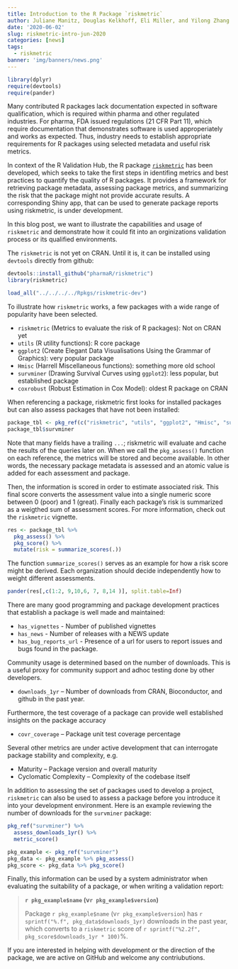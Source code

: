 ```yaml
---
title: Introduction to the R Package `riskmetric`
author: Juliane Manitz, Douglas Kelkhoff, Eli Miller, and Yilong Zhang
date: '2020-06-02'
slug: riskmetric-intro-jun-2020
categories: [news]
tags:
  - riskmetric
banner: 'img/banners/news.png'
---
```


``` r
library(dplyr)
require(devtools)
require(pander)
```

<!--## Introduction -->


Many contributed R packages lack documentation expected in software qualification, which is required within pharma and other regulated industries. For pharma, FDA issued regulations (21 CFR Part 11), which require documentation that demonstrates software is used approperiately and works as expected. Thus, industry needs to establish appropriate requirements for R packages using selected metadata and useful risk metrics. 

In context of the R Validation Hub, the R package [`riskmetric`](https://github.com/pharmaR/riskmetric) has been developed, which seeks to take the first steps in identifing metrics and best practices to quantify the quality of R packages. It provides a framework for retrieving package metadata, assessing package metrics, and summarizing the risk that the package might not provide accurate results. A corresponding Shiny app, that can be used to generate package reports using riskmetric, is under development.

In this blog post, we want to illustrate the capabilities and usage of `riskmetric` and demonstrate how it could fit into an orginizations validation process or its qualified environments.

<!-- ### Installation --> 

The `riskmetric` is not yet on CRAN. Until it is, it can be installed using `devtools` directly from github:

``` r
devtools::install_github("pharmaR/riskmetric")
library(riskmetric)
```

``` r
load_all("../../../../Rpkgs/riskmetric-dev")
```

To illustrate how `riskmetric` works, a few packages with a wide range of popularity have been selected. 

* `riskmetric` (Metrics to evaluate the risk of R packages):  Not on CRAN yet
* `utils` (R utility functions): R core package
* `ggplot2` (Create Elegant Data Visualisations Using the Grammar of Graphics): very popular package
* `Hmisc` (Harrell Miscellaneous functions): something more old school
* `survminer` (Drawing Survival Curves using `ggplot2`): less popular, but established package
* `coxrobust` (Robust Estimation in Cox Model): oldest R package on CRAN


<!--
*Add updated flow chart*
<img src="/img/overview/riskmetric-core-workflow.svg" alt="source: Riskmetric Core Workflow">
-->

When referencing a package, riskmetric first looks for installed packages but can also assess packages that have not been installed:

``` r
package_tbl <- pkg_ref(c("riskmetric", "utils", "ggplot2", "Hmisc", "survminer", "coxrobust")) 
package_tbl$survminer
```

Note that many fields have a trailing `...`; riskmetric will evaluate and cache the results of the queries later on. When we call the `pkg_assess()` function on each reference, the metrics will be stored and become available. In other words, the necessary package metadata is assessed and an atomic value is added for each assessment and package. 

Then, the information is scored in order to estimate associated risk. This final score converts the assessment value into a single numeric score between 0 (poor) and 1 (great). Finally each package’s risk is summarized as a weigthed sum of assessment scores.
For more information, check out the `riskmetric` vignette. 

``` r
res <- package_tbl %>%
  pkg_assess() %>%
  pkg_score() %>%
  mutate(risk = summarize_scores(.))
```

The function `summarize_scores()` serves as an example for how a risk score might be derived. Each organization should decide independently how to weight different assessments. 

``` r
pander(res[,c(1:2, 9,10,6, 7, 8,14 )], split.table=Inf)
```

<!--TODO> describe each of the metrics and their relevance for package quality -->

There are many good programming and package development practices that establish a package is well made and maintained:

* `has_vignettes` - Number of published vignettes
* `has_news` - Number of releases with a NEWS update
* `has_bug_reports_url` - Presence of a url for users to report issues and bugs found in the package.

Community usage is determined based on the number of downloads. This is a useful proxy for community support and adhoc testing done by other developers.

* `downloads_1yr` – Number of downloads from CRAN, Bioconductor, and github in the past year.

Furthermore, the test coverage of a package can provide well established insights on the package accuracy

* `covr_coverage` – Package unit test coverage percentage

Several other metrics are under active development that can interrogate package stability and complexity, e.g.

* Maturity – Package version and overall maturity
* Cyclomatic Complexity – Complexity of the codebase itself

<!-- ## Create a Package Risk Assessment Report -->

In addition to assessing the set of packages used to develop a project, `riskmetric` can also be used to assess a package before you introduce it into your development environment. Here is an example reviewing the number of downloads for the `survminer` package:

``` r
pkg_ref("survminer") %>%
  assess_downloads_1yr() %>% 
  metric_score()
```

```r
pkg_example <- pkg_ref("survminer") 
pkg_data <- pkg_example %>% pkg_assess()
pkg_score <- pkg_data %>% pkg_score()
```

Finally, this information can be used by a system administrator when evaluating the suitability of a package, or when writing a validation report:

> **`r pkg_example$name` (v`r pkg_example$version`)**
>
> Package `r pkg_example$name` (v`r pkg_example$version`) has `r sprintf("%.f", pkg_data$downloads_1yr)` downloads in the past year, which converts to a `riskmetric` score of 
`r sprintf("%2.2f", pkg_score$downloads_1yr * 100)`%.

If you are interested in helping with development or the direction of the package, we are active on GitHub and welcome any contriubutions.
